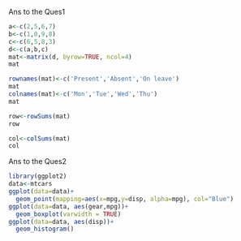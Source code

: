 Ans to the Ques1
```{r}
a<-c(2,5,6,7)
b<-c(1,0,9,8)
c<-c(6,5,8,3)
d<-c(a,b,c)
mat<-matrix(d, byrow=TRUE, ncol=4)
mat

rownames(mat)<-c('Present','Absent','On leave')
mat
colnames(mat)<-c('Mon','Tue','Wed','Thu')
mat

row<-rowSums(mat)
row

col<-colSums(mat)
col
```
Ans to the Ques2

```{r}
library(ggplot2)
data<-mtcars
ggplot(data=data)+
  geom_point(mapping=aes(x=mpg,y=disp, alpha=mpg), col="Blue")
ggplot(data=data, aes(gear,mpg))+
  geom_boxplot(varwidth = TRUE)
ggplot(data=data, aes(disp))+
  geom_histogram()

```